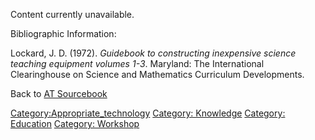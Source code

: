 Content currently unavailable. 

Bibliographic Information:

Lockard, J. D. (1972). ''Guidebook to constructing inexpensive science teaching equipment volumes 1-3''. Maryland: The International Clearinghouse on Science and Mathematics Curriculum Developments.

Back to [[AT Sourcebook]]
[[Category:Appropriate_technology]]
[[Category: Knowledge]]
[[Category: Education]]
[[Category: Workshop]]